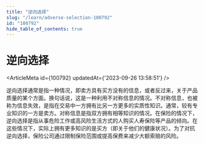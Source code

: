 ```yaml
---
title: "逆向选择"
slug: "/learn/adverse-selection-100792"
id: "100792"
hide_table_of_contents: true
---
```



# 逆向选择

<ArticleMeta id={100792} updatedAt={'2023-09-26 13:58:51'} />
<div className='border-solid border-b border-t-0 my-4 border-[var(--ifm-color-gray-300)]' />

逆向选择通常是指一种情况，即卖方具有买方没有的信息，或者反过来，关于产品质量的某个方面。换句话说，这是一种利用不对称信息的情况。不对称信息，也被称为信息失效，是指在交易中一方拥有比另一方更多的实质性知识。通常，较有专业知识的一方是卖方。对称信息是指双方拥有相等知识的情况。在保险的情况下，逆向选择是指从事危险工作或高风险生活方式的人购买人寿保险等产品的倾向。在这些情况下，实际上拥有更多知识的是买方（即关于他们的健康状况）。为了对抗逆向选择，保险公司通过限制保险范围或提高保费来减少大额索赔的风险。
